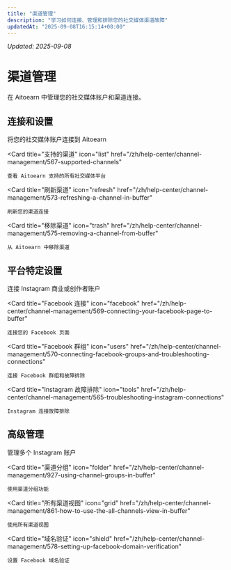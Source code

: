 ```yaml
---
title: "渠道管理"
description: "学习如何连接、管理和排除您的社交媒体渠道故障"
updatedAt: "2025-09-08T16:15:14+08:00"
---
```

<!-- UPDATED_AT -->
_Updated: 2025-09-08_

# 渠道管理

在 Aitoearn 中管理您的社交媒体账户和渠道连接。

## 连接和设置

<CardGroup cols={2}>
  <Card
    title="连接渠道"
    icon="link"
    href="/zh/help-center/channel-management/564-connecting-your-channels-to-buffer"
  >
    将您的社交媒体账户连接到 Aitoearn
  </Card>
  
  <Card
    title="支持的渠道"
    icon="list"
    href="/zh/help-center/channel-management/567-supported-channels"
  >
    查看 Aitoearn 支持的所有社交媒体平台
  </Card>
  
  <Card
    title="刷新渠道"
    icon="refresh"
    href="/zh/help-center/channel-management/573-refreshing-a-channel-in-buffer"
  >
    刷新您的渠道连接
  </Card>
  
  <Card
    title="移除渠道"
    icon="trash"
    href="/zh/help-center/channel-management/575-removing-a-channel-from-buffer"
  >
    从 Aitoearn 中移除渠道
  </Card>
</CardGroup>

## 平台特定设置

<CardGroup cols={2}>
  <Card
    title="Instagram 连接"
    icon="instagram"
    href="/zh/help-center/channel-management/568-connecting-your-instagram-business-or-creator-account-to-buffer"
  >
    连接 Instagram 商业或创作者账户
  </Card>
  
  <Card
    title="Facebook 连接"
    icon="facebook"
    href="/zh/help-center/channel-management/569-connecting-your-facebook-page-to-buffer"
  >
    连接您的 Facebook 页面
  </Card>
  
  <Card
    title="Facebook 群组"
    icon="users"
    href="/zh/help-center/channel-management/570-connecting-facebook-groups-and-troubleshooting-connections"
  >
    连接 Facebook 群组和故障排除
  </Card>
  
  <Card
    title="Instagram 故障排除"
    icon="tools"
    href="/zh/help-center/channel-management/565-troubleshooting-instagram-connections"
  >
    Instagram 连接故障排除
  </Card>
</CardGroup>

## 高级管理

<CardGroup cols={2}>
  <Card
    title="多个 Instagram 账户"
    icon="copy"
    href="/zh/help-center/channel-management/582-working-with-multiple-instagram-accounts"
  >
    管理多个 Instagram 账户
  </Card>
  
  <Card
    title="渠道分组"
    icon="folder"
    href="/zh/help-center/channel-management/927-using-channel-groups-in-buffer"
  >
    使用渠道分组功能
  </Card>
  
  <Card
    title="所有渠道视图"
    icon="grid"
    href="/zh/help-center/channel-management/861-how-to-use-the-all-channels-view-in-buffer"
  >
    使用所有渠道视图
  </Card>
  
  <Card
    title="域名验证"
    icon="shield"
    href="/zh/help-center/channel-management/578-setting-up-facebook-domain-verification"
  >
    设置 Facebook 域名验证
  </Card>
</CardGroup>
